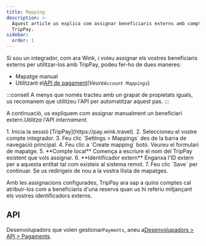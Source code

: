 ```yaml
---
title: Mapping
description: >-
  Aquest article us explica com assignar beneficiaris externs amb comptes de
  TripPay.
sidebar:
  order: 1
---
```


Si sou un integrador, com ara Wink, i voleu assignar els vostres beneficiaris externs per utilitzar-los amb TripPay, podeu fer-ho de dues maneres:

* Mapatge manual
* Utilitzant el[API de pagament](/developers/apis/#payment-api)(*Veure`Account Mappings`*)

:::consell
A menys que només tracteu amb un grapat de propietats iguals, us recomanem que utilitzeu l'API per automatitzar aquest pas.
:::

A continuació, us expliquem com assignar manualment un beneficiari extern.*Utilitza l'API internament.*

<Steps>
  1. Inicia la sessió [TripPay](https://pay.wink.travel).
  2. Seleccioneu el vostre compte integrador.
  3. Feu clic `Settings > Mappings` des de la barra de navegació principal.
  4. Feu clic a `Create mapping` botó. Veureu el formulari de mapatge.
  5. **Compte local** Comença a escriure el nom del TripPay existent que vols assignar.
  6. **Identificador extern** Enganxa l'ID extern per a aquesta entitat tal com existeix al sistema remot.
  7. Feu clic `Save` per continuar. Se us redirigeix ​​de nou a la vostra llista de mapatges.
</Steps>


Amb les assignacions configurades, TripPay ara sap a quins comptes cal atribuir-los com a beneficiaris d'una reserva quan us hi referiu mitjançant els vostres identificadors externs.

## API

Desenvolupadors que volen gestionar`Payments`, aneu a[Desenvolupadors > API > Pagaments](/developers/apis/#payment-api).

